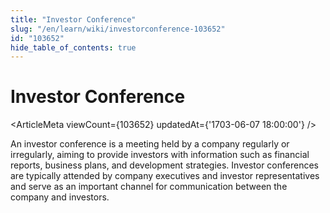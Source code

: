 ```yaml
---
title: "Investor Conference"
slug: "/en/learn/wiki/investorconference-103652"
id: "103652"
hide_table_of_contents: true
---
```



# Investor Conference

<ArticleMeta viewCount={103652} updatedAt={'1703-06-07 18:00:00'} />

An investor conference is a meeting held by a company regularly or irregularly, aiming to provide investors with information such as financial reports, business plans, and development strategies. Investor conferences are typically attended by company executives and investor representatives and serve as an important channel for communication between the company and investors.
